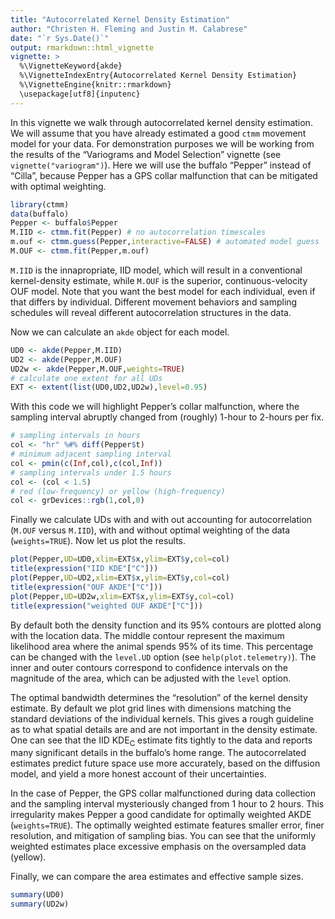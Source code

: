 ```yaml
---
title: "Autocorrelated Kernel Density Estimation"
author: "Christen H. Fleming and Justin M. Calabrese"
date: "`r Sys.Date()`"
output: rmarkdown::html_vignette
vignette: >
  %\VignetteKeyword{akde}
  %\VignetteIndexEntry{Autocorrelated Kernel Density Estimation}
  %\VignetteEngine{knitr::rmarkdown}
  \usepackage[utf8]{inputenc}
---
```


In this vignette we walk through autocorrelated kernel density estimation. We will assume that you have already estimated a good `ctmm` movement model for your data. For demonstration purposes we will be working from the results of the "Variograms and Model Selection" vignette (see `vignette("variogram")`). Here we will use the buffalo "Pepper" instead of "Cilla", because Pepper has a GPS collar malfunction that can be mitigated with optimal weighting.

```r
library(ctmm)
data(buffalo)
Pepper <- buffalo$Pepper
M.IID <- ctmm.fit(Pepper) # no autocorrelation timescales
m.ouf <- ctmm.guess(Pepper,interactive=FALSE) # automated model guess
M.OUF <- ctmm.fit(Pepper,m.ouf)
```

`M.IID` is the innapropriate, IID model, which will result in a conventional kernel-density estimate, while `M.OUF` is the superior, continuous-velocity OUF model. Note that you want the best model for each individual, even if that differs by individual. Different movement behaviors and sampling schedules will reveal different autocorrelation structures in the data.

Now we can calculate an `akde` object for each model.

```r
UD0 <- akde(Pepper,M.IID)
UD2 <- akde(Pepper,M.OUF)
UD2w <- akde(Pepper,M.OUF,weights=TRUE)
# calculate one extent for all UDs
EXT <- extent(list(UD0,UD2,UD2w),level=0.95)
```

With this code we will highlight Pepper's collar malfunction, where the sampling interval abruptly changed from (roughly) 1-hour to 2-hours per fix.

```r
# sampling intervals in hours
col <- "hr" %#% diff(Pepper$t)
# minimum adjacent sampling interval
col <- pmin(c(Inf,col),c(col,Inf))
# sampling intervals under 1.5 hours
col <- (col < 1.5)
# red (low-frequency) or yellow (high-frequency)
col <- grDevices::rgb(1,col,0)
```

Finally we calculate UDs with and with out accounting for autocorrelation (`M.OUF` versus `M.IID`), with and without optimal weighting of the data (`weights=TRUE`). Now let us plot the results.

```r
plot(Pepper,UD=UD0,xlim=EXT$x,ylim=EXT$y,col=col)
title(expression("IID KDE"["C"]))
plot(Pepper,UD=UD2,xlim=EXT$x,ylim=EXT$y,col=col)
title(expression("OUF AKDE"["C"]))
plot(Pepper,UD=UD2w,xlim=EXT$x,ylim=EXT$y,col=col)
title(expression("weighted OUF AKDE"["C"]))
```

By default both the density function and its 95% contours are plotted along with the location data. The middle contour represent the maximum likelihood area where the animal spends 95% of its time. This percentage can be changed with the `level.UD` option (see `help(plot.telemetry)`). The inner and outer contours correspond to confidence intervals on the magnitude of the area, which can be adjusted with the `level` option.

The optimal bandwidth determines the "resolution" of the kernel density estimate. By default we plot grid lines with dimensions matching the standard deviations of the individual kernels. This gives a rough guideline as to what spatial details are and are not important in the density estimate. One can see that the IID KDE<sub>C</sub> estimate fits tightly to the data and reports many significant details in the buffalo's home range. The autocorrelated estimates predict future space use more accurately, based on the diffusion model, and yield a more honest account of their uncertainties.

In the case of Pepper, the GPS collar malfunctioned during data collection and the sampling interval mysteriously changed from 1 hour to 2 hours. This irregularity makes Pepper a good candidate for optimally weighted AKDE (`weights=TRUE`). The optimally weighted estimate features smaller error, finer resolution, and mitigation of sampling bias. You can see that the uniformly weighted estimates place excessive emphasis on the oversampled data (yellow).

Finally, we can compare the area estimates and effective sample sizes.

```r
summary(UD0)
summary(UD2w)
```
